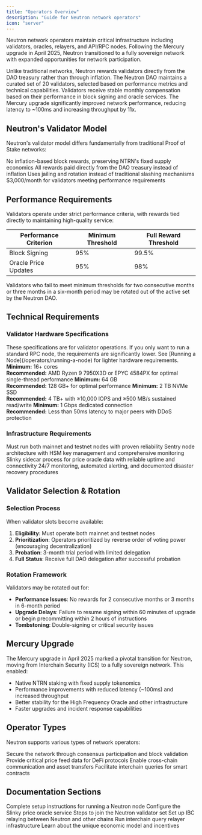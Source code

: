 ```yaml
---
title: "Operators Overview"
description: "Guide for Neutron network operators"
icon: "server"
---
```


Neutron network operators maintain critical infrastructure including validators, oracles, relayers, and API/RPC nodes. Following the Mercury upgrade in April 2025, Neutron transitioned to a fully sovereign network with expanded opportunities for network participation.

<CardGroup cols={2}>
  <Card title="DAO-Driven Rewards" icon="money-bill-trend-up" iconType="duotone">
    Unlike traditional networks, Neutron rewards validators directly from the DAO treasury rather than through inflation.
  </Card>
  <Card title="DAO-Curated Validator Set" icon="users-gear" iconType="duotone">
    The Neutron DAO maintains a curated set of 20 validators, selected based on performance metrics and technical capabilities.
  </Card>
  <Card title="Performance-Based Compensation" icon="chart-line" iconType="duotone">
    Validators receive stable monthly compensation based on their performance in block signing and oracle services.
  </Card>
  <Card title="High Performance" icon="bolt" iconType="duotone">
    The Mercury upgrade significantly improved network performance, reducing latency to ~100ms and increasing throughput by 11x.
  </Card>
</CardGroup>

## Neutron's Validator Model

Neutron's validator model differs fundamentally from traditional Proof of Stake networks:

<CardGroup cols={4}>
  <Card title="Fixed Supply" icon="coins">
    No inflation-based block rewards, preserving NTRN's fixed supply economics
  </Card>
  <Card title="DAO Treasury" icon="building-columns">
    All rewards paid directly from the DAO treasury instead of inflation
  </Card>
  <Card title="No Slashing" icon="shield-check">
    Uses jailing and rotation instead of traditional slashing mechanisms
  </Card>
  <Card title="Base Compensation" icon="money-bill">
    $3,000/month for validators meeting performance requirements
  </Card>
</CardGroup>

## Performance Requirements

Validators operate under strict performance criteria, with rewards tied directly to maintaining high-quality service:

| Performance Criterion | Minimum Threshold | Full Reward Threshold |
|-----------------------|-------------------|----------------------|
| Block Signing         | 95%               | 99.5%                |
| Oracle Price Updates  | 95%               | 98%                  |

Validators who fail to meet minimum thresholds for two consecutive months or three months in a six-month period may be rotated out of the active set by the Neutron DAO.

## Technical Requirements

### Validator Hardware Specifications

<Note>
  These specifications are for validator operations. If you only want to run a standard RPC node, the requirements are significantly lower. See [Running a Node](/operators/running-a-node) for lighter hardware requirements.
</Note>

<CardGroup cols={2}>
  <Card title="CPU" icon="microchip" iconType="duotone">
    <strong>Minimum:</strong> 16+ cores<br />
    <strong>Recommended:</strong> AMD Ryzen 9 7950X3D or EPYC 4584PX for optimal single-thread performance
  </Card>
  <Card title="RAM" icon="memory" iconType="duotone">
    <strong>Minimum:</strong> 64 GB<br />
    <strong>Recommended:</strong> 128 GB+ for optimal performance
  </Card>
  <Card title="Storage" icon="hard-drive" iconType="duotone">
    <strong>Minimum:</strong> 2 TB NVMe SSD<br />
    <strong>Recommended:</strong> 4 TB+ with ≥10,000 IOPS and ≥500 MB/s sustained read/write
  </Card>
  <Card title="Network" icon="network-wired" iconType="duotone">
    <strong>Minimum:</strong> 1 Gbps dedicated connection<br />
    <strong>Recommended:</strong> Less than 50ms latency to major peers with DDoS protection
  </Card>
</CardGroup>

### Infrastructure Requirements

<CardGroup cols={4}>
  <Card title="Dual Network Operation" icon="network-wired">
    Must run both mainnet and testnet nodes with proven reliability
  </Card>
  <Card title="Security Architecture" icon="shield-halved">
    Sentry node architecture with HSM key management and comprehensive monitoring
  </Card>
  <Card title="Oracle Infrastructure" icon="chart-line">
    Slinky sidecar process for price oracle data with reliable uptime and connectivity
  </Card>
  <Card title="Operational Excellence" icon="gear">
    24/7 monitoring, automated alerting, and documented disaster recovery procedures
  </Card>
</CardGroup>

## Validator Selection & Rotation

### Selection Process

When validator slots become available:

1. **Eligibility**: Must operate both mainnet and testnet nodes
2. **Prioritization**: Operators prioritized by reverse order of voting power (encouraging decentralization)
3. **Probation**: 3-month trial period with limited delegation
4. **Full Status**: Receive full DAO delegation after successful probation

### Rotation Framework

Validators may be rotated out for:

- **Performance Issues**: No rewards for 2 consecutive months or 3 months in 6-month period
- **Upgrade Delays**: Failure to resume signing within 60 minutes of upgrade or begin precommitting within 2 hours of instructions
- **Tombstoning**: Double-signing or critical security issues

## Mercury Upgrade

The Mercury upgrade in April 2025 marked a pivotal transition for Neutron, moving from Interchain Security (ICS) to a fully sovereign network. This enabled:

- Native NTRN staking with fixed supply tokenomics
- Performance improvements with reduced latency (~100ms) and increased throughput
- Better stability for the High Frequency Oracle and other infrastructure
- Faster upgrades and incident response capabilities

## Operator Types

Neutron supports various types of network operators:

<CardGroup cols={2}>
  <Card title="Validators" icon="shield-check" iconType="duotone">
    Secure the network through consensus participation and block validation
  </Card>
  <Card title="Oracles" icon="chart-line" iconType="duotone">
    Provide critical price feed data for DeFi protocols
  </Card>
  <Card title="IBC Relayers" icon="arrow-right-arrow-left" iconType="duotone">
    Enable cross-chain communication and asset transfers
  </Card>
  <Card title="ICQ Relayers" icon="link" iconType="duotone">
    Facilitate interchain queries for smart contracts
  </Card>
</CardGroup>

## Documentation Sections

<CardGroup cols={3}>
  <Card title="Running a Node" icon="server" href="/operators/running-a-node">
    Complete setup instructions for running a Neutron node
  </Card>
  <Card title="Oracle Setup" icon="chart-line" href="/operators/oracle-setup">
    Configure the Slinky price oracle service
  </Card>
  <Card title="Becoming a Validator" icon="user-plus" href="/operators/becoming-a-validator">
    Steps to join the Neutron validator set
  </Card>
  <Card title="IBC Relayer" icon="arrow-right-arrow-left" href="/operators/ibc-relayer">
    Set up IBC relaying between Neutron and other chains
  </Card>
  <Card title="ICQ Relayer" icon="link" href="/operators/icq-relayer">
    Run interchain query relayer infrastructure
  </Card>
  <Card title="Operator Economics" icon="coins" href="/operators/economics/validator-incentives">
    Learn about the unique economic model and incentives
  </Card>
</CardGroup> 